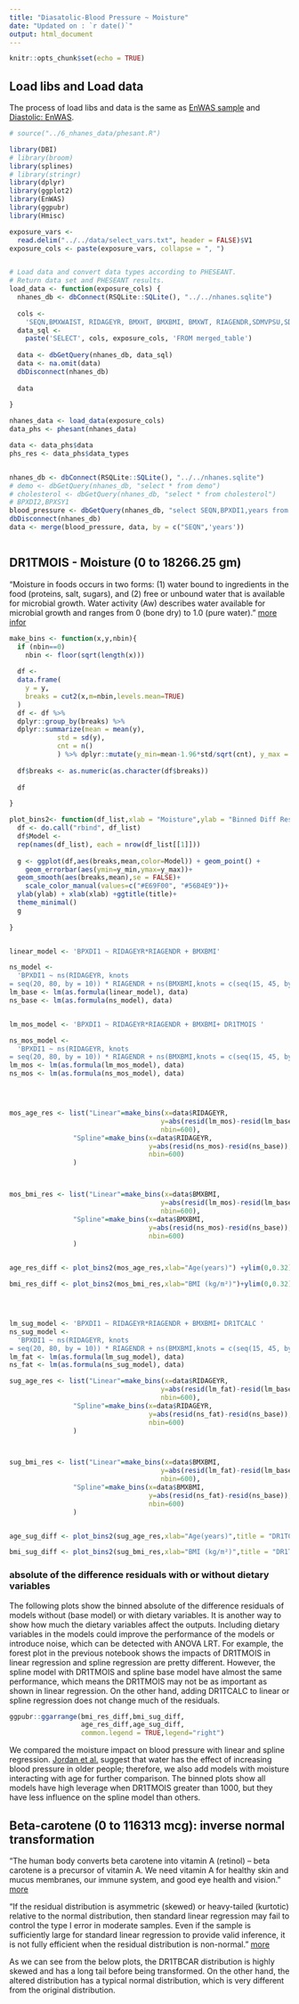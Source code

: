 ```yaml
---
title: "Diasatolic-Blood Pressure ~ Moisture"
date: "Updated on : `r date()`"
output: html_document
---
```


```r
knitr::opts_chunk$set(echo = TRUE)
```


## Load libs and Load data
The process of load libs and data is the same as [EnWAS sample](https://ccb-hms.github.io/Imputation/7_enwas/EnWAS_simple.html) and [Diastolic: EnWAS](https://ccb-hms.github.io/Imputation/7_enwas/blood_pres/blood_pres_diastolic.html).

```r
# source("../6_nhanes_data/phesant.R")

library(DBI)
# library(broom)
library(splines)
# library(stringr)
library(dplyr)
library(ggplot2)
library(EnWAS)
library(ggpubr)
library(Hmisc)

exposure_vars <-
  read.delim("../../data/select_vars.txt", header = FALSE)$V1
exposure_cols <- paste(exposure_vars, collapse = ", ")


# Load data and convert data types according to PHESEANT.
# Return data set and PHESEANT results.
load_data <- function(exposure_cols) {
  nhanes_db <- dbConnect(RSQLite::SQLite(), "../../nhanes.sqlite")
  
  cols <-
    'SEQN,BMXWAIST, RIDAGEYR, BMXHT, BMXBMI, BMXWT, RIAGENDR,SDMVPSU,SDMVSTRA,RIDRETH1, INDFMPIR, years,'
  data_sql <-
    paste('SELECT', cols, exposure_cols, 'FROM merged_table')
  
  data <- dbGetQuery(nhanes_db, data_sql)
  data <- na.omit(data)
  dbDisconnect(nhanes_db)
  
  data
  
}

nhanes_data <- load_data(exposure_cols) 
data_phs <- phesant(nhanes_data)

data <- data_phs$data
phs_res <- data_phs$data_types


nhanes_db <- dbConnect(RSQLite::SQLite(), "../../nhanes.sqlite")
# demo <- dbGetQuery(nhanes_db, "select * from demo")
# cholesterol <- dbGetQuery(nhanes_db, "select * from cholesterol")
# BPXDI2,BPXSY1
blood_pressure <- dbGetQuery(nhanes_db, "select SEQN,BPXDI1,years from blood_pressure where BPXDI1 IS NOT NULL and BPXDI1 <> 0")
dbDisconnect(nhanes_db)
data <- merge(blood_pressure, data, by = c("SEQN",'years'))



```




## DR1TMOIS - Moisture (0 to 18266.25 gm)

"Moisture in foods occurs in two forms: (1) water bound to ingredients in the food (proteins, salt, sugars), and (2) free or unbound water that is available for microbial growth. Water activity (Aw) describes water available for microbial growth and ranges from 0 (bone dry) to 1.0 (pure water)."
[more infor](https://www.clemson.edu/extension/food/canning/canning-tips/39available-moisture.html)

```r

make_bins <- function(x,y,nbin){
  if (nbin==0)
    nbin <- floor(sqrt(length(x)))
  
  df <-
  data.frame(
    y = y,
    breaks = cut2(x,m=nbin,levels.mean=TRUE)
  )
  df <- df %>% 
  dplyr::group_by(breaks) %>% 
  dplyr::summarize(mean = mean(y),
            std = sd(y),
            cnt = n()
            ) %>% dplyr::mutate(y_min=mean-1.96*std/sqrt(cnt), y_max = mean+1.96*std/sqrt(cnt))
  
  df$breaks <- as.numeric(as.character(df$breaks))
  
  df

}

plot_bins2<- function(df_list,xlab = "Moisture",ylab = "Binned Diff Residuals",title="DR1TMOIS"){
  df <- do.call("rbind", df_list)
  df$Model <-
  rep(names(df_list), each = nrow(df_list[[1]]))
    
  g <- ggplot(df,aes(breaks,mean,color=Model)) + geom_point() +
    geom_errorbar(aes(ymin=y_min,ymax=y_max))+
  geom_smooth(aes(breaks,mean),se = FALSE)+
    scale_color_manual(values=c("#E69F00", "#56B4E9"))+
  ylab(ylab) + xlab(xlab) +ggtitle(title)+
  theme_minimal()
  g
  
}


linear_model <- 'BPXDI1 ~ RIDAGEYR*RIAGENDR + BMXBMI'

ns_model <-
  'BPXDI1 ~ ns(RIDAGEYR, knots 
= seq(20, 80, by = 10)) * RIAGENDR + ns(BMXBMI,knots = c(seq(15, 45, by = 5),seq(45,65,by=10))) '
lm_base <- lm(as.formula(linear_model), data)
ns_base <- lm(as.formula(ns_model), data)


lm_mos_model <- 'BPXDI1 ~ RIDAGEYR*RIAGENDR + BMXBMI+ DR1TMOIS '

ns_mos_model <-
  'BPXDI1 ~ ns(RIDAGEYR, knots 
= seq(20, 80, by = 10)) * RIAGENDR + ns(BMXBMI,knots = c(seq(15, 45, by = 5),seq(45,65,by=10))) + DR1TMOIS'
lm_mos <- lm(as.formula(lm_mos_model), data)
ns_mos <- lm(as.formula(ns_mos_model), data)




mos_age_res <- list("Linear"=make_bins(x=data$RIDAGEYR,
                                      y=abs(resid(lm_mos)-resid(lm_base)),
                                      nbin=600),
                "Spline"=make_bins(x=data$RIDAGEYR, 
                                   y=abs(resid(ns_mos)-resid(ns_base)), 
                                   nbin=600)
                )



mos_bmi_res <- list("Linear"=make_bins(x=data$BMXBMI,
                                      y=abs(resid(lm_mos)-resid(lm_base)),
                                      nbin=600),
                "Spline"=make_bins(x=data$BMXBMI, 
                                   y=abs(resid(ns_mos)-resid(ns_base)), 
                                   nbin=600)
                )


age_res_diff <- plot_bins2(mos_age_res,xlab="Age(years)") +ylim(0,0.32)

bmi_res_diff <- plot_bins2(mos_bmi_res,xlab="BMI (kg/m²)")+ylim(0,0.32)




lm_sug_model <- 'BPXDI1 ~ RIDAGEYR*RIAGENDR + BMXBMI+ DR1TCALC '
ns_sug_model <-
  'BPXDI1 ~ ns(RIDAGEYR, knots 
= seq(20, 80, by = 10)) * RIAGENDR + ns(BMXBMI,knots = c(seq(15, 45, by = 5),seq(45,65,by=10))) + DR1TCALC'
lm_fat <- lm(as.formula(lm_sug_model), data)
ns_fat <- lm(as.formula(ns_sug_model), data)

sug_age_res <- list("Linear"=make_bins(x=data$RIDAGEYR,
                                      y=abs(resid(lm_fat)-resid(lm_base)),
                                      nbin=600),
                "Spline"=make_bins(x=data$RIDAGEYR, 
                                   y=abs(resid(ns_fat)-resid(ns_base)), 
                                   nbin=600)
                )



sug_bmi_res <- list("Linear"=make_bins(x=data$BMXBMI,
                                      y=abs(resid(lm_fat)-resid(lm_base)),
                                      nbin=600),
                "Spline"=make_bins(x=data$BMXBMI, 
                                   y=abs(resid(ns_fat)-resid(ns_base)), 
                                   nbin=600)
                )


age_sug_diff <- plot_bins2(sug_age_res,xlab="Age(years)",title = "DR1TCALC")+ylim(0,0.32)

bmi_sug_diff <- plot_bins2(sug_bmi_res,xlab="BMI (kg/m²)",title = "DR1TCALC") +ylim(0,0.32)


```


###  absolute of the difference residuals with or without dietary variables

The following plots show the binned absolute of the difference residuals of models without (base model) or with dietary variables. It is another way to show how much the dietary variables affect the outputs. Including dietary variables in the models could improve the performance of the models or introduce noise, which can be detected with ANOVA LRT.    For example, the forest plot in the previous notebook shows the impacts of DR1TMOIS in linear regression and spline regression are pretty different. However, the spline model with DR1TMOIS and spline base model have almost the same performance, which means the DR1TMOIS may not be as important as shown in linear regression. On the other hand, adding DR1TCALC to linear or spline regression does not change much of the residuals.

```r
ggpubr::ggarrange(bmi_res_diff,bmi_sug_diff,
                  age_res_diff,age_sug_diff,
                  common.legend = TRUE,legend="right")
```


We compared the moisture impact on blood pressure with linear and spline regression.
[Jordan et al.](https://www.ahajournals.org/doi/pdf/10.1161/01.cir.101.5.504) suggest that water has the effect of increasing blood pressure in older
people; therefore, we also add models with moisture interacting with age for further comparison. The binned plots show all models have high leverage when DR1TMOIS greater than 1000, but they have less influence on the spline model than others. 







## Beta-carotene (0 to 116313 mcg): inverse normal transformation

"The human body converts beta carotene into vitamin A (retinol) – beta carotene is a precursor of vitamin A. We need vitamin A for healthy skin and mucus membranes, our immune system, and good eye health and vision." [more](https://www.medicalnewstoday.com/articles/252758#what_is_carotene)


"If the residual distribution is asymmetric (skewed) or heavy-tailed (kurtotic) relative to the normal distribution, then standard linear regression may fail to control the type I error in moderate samples. Even if the sample is sufficiently large for standard linear regression to provide valid inference, it is not fully efficient when the residual distribution is non-normal. "
[more](https://cran.r-project.org/web/packages/RNOmni/vignettes/RNOmni.html)


As we can see from the below plots, the DR1TBCAR distribution is highly skewed and has a long tail before being transformed. On the other hand, the altered distribution has a typical normal distribution, which is very different from the original distribution.




